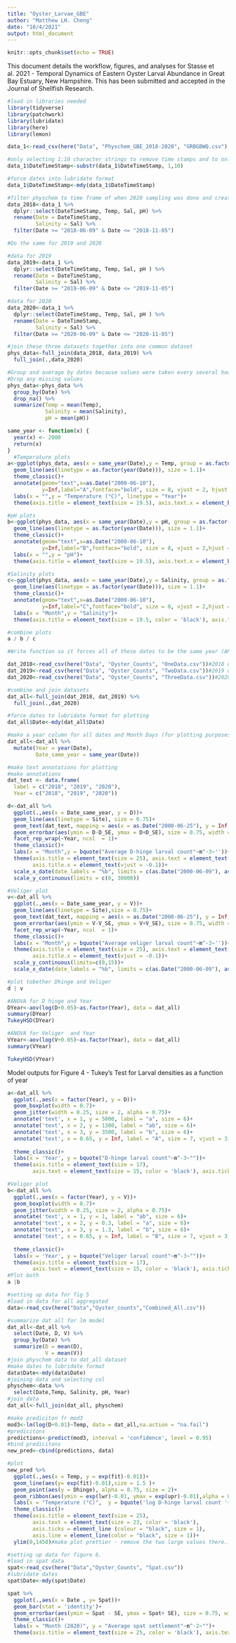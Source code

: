 ```yaml
---
title: "Oyster_Larvae_GBE"
author: "Matthew LH. Cheng"
date: "10/4/2021"
output: html_document
---
```


```r
knitr::opts_chunk$set(echo = TRUE)
```

This document details the workflow, figures, and analyses for Stasse et al. 2021 - Temporal Dynamics of Eastern Oyster Larval Abundance in Great Bay Estuary, New Hampshire. This has been submitted and accepted in the Journal of Shellfish Research.

```r
#load in libraries needed
library(tidyverse)
library(patchwork)
library(lubridate)
library(here)
library(lemon)

data_1<-read_csv(here("Data", "Physchem_GBE_2018-2020", "GRBGBWQ.csv"), skip = 2)#skipping first two rows 

#only selecting 1:10 character strings to remove time stamps and to only keep dates
data_1$DateTimeStamp<-substr(data_1$DateTimeStamp, 1,10)

#force dates into lubridate format
data_1$DateTimeStamp<-mdy(data_1$DateTimeStamp)

#filter physchem to time frame of when 2020 sampling was done and create new object with 2018 data
data_2018<-data_1 %>% 
  dplyr::select(DateTimeStamp, Temp, Sal, pH) %>% 
  rename(Date = DateTimeStamp,
         Salinity = Sal) %>% 
  filter(Date >= "2018-06-09" & Date <= "2018-11-05")

#Do the same for 2019 and 2020

#data for 2019
data_2019<-data_1 %>% 
  dplyr::select(DateTimeStamp, Temp, Sal, pH ) %>% 
  rename(Date = DateTimeStamp,
         Salinity = Sal) %>% 
  filter(Date >= "2019-06-09" & Date <= "2019-11-05")

#data for 2020
data_2020<-data_1 %>% 
  dplyr::select(DateTimeStamp, Temp, Sal, pH ) %>% 
  rename(Date = DateTimeStamp,
         Salinity = Sal) %>% 
  filter(Date >= "2020-06-09" & Date <= "2020-11-05")

#join these three datasets together into one common dataset
phys_data<-full_join(data_2018, data_2019) %>% 
  full_join(.,data_2020)

#Group and average by dates because values were taken every several hours
#Drop any missing values
phys_data<-phys_data %>% 
  group_by(Date) %>% 
  drop_na() %>% 
  summarize(Temp = mean(Temp),
            Salinity = mean(Salinity),
            pH = mean(pH))
```


```r
same_year <- function(x) {
  year(x) <- 2000
  return(x)
} 
  #Temperature plots
a<-ggplot(phys_data, aes(x = same_year(Date),y = Temp, group = as.factor(year(Date))))+
  geom_line(aes(linetype = as.factor(year(Date))), size = 1.1)+
  theme_classic()+
  annotate(geom="text",x=as.Date("2000-06-10"),
           y=Inf,label="A",fontface="bold", size = 8, vjust = 2, hjust = 2)+
  labs(x = "",y = "Temperature (°C)", linetype = "Year")+
  theme(axis.title = element_text(size = 19.5), axis.text.x = element_blank(), legend.text = element_text(size = 17, color = 'black'), legend.title = element_text(size = 17, color = 'black'), legend.position = c(0.93,0.74), axis.ticks = element_line (colour = "black", size = 1),  axis.line = element_line(color = "black", size = 1),legend.key.width=unit(2.3,"cm"),axis.text.y = element_text(size = 18, color = 'black'))

#pH plots
b<-ggplot(phys_data, aes(x = same_year(Date),y = pH, group = as.factor(year(Date))))+
  geom_line(aes(linetype = as.factor(year(Date))), size = 1.1)+
  theme_classic()+
  annotate(geom="text",x=as.Date("2000-06-10"),
           y=Inf,label="B",fontface="bold", size = 8, vjust = 2,hjust = 2)+
  labs(x = "",y = "pH")+
  theme(axis.title = element_text(size = 19.5), axis.text.x = element_blank(), legend.position = 'none', axis.ticks = element_line (colour = "black", size = 1),  axis.line = element_line(color = "black", size = 1),axis.text.y = element_text(size = 18, color = 'black'))

#Salinity plots
c<-ggplot(phys_data, aes(x = same_year(Date),y = Salinity, group = as.factor(year(Date))))+
  geom_line(aes(linetype = as.factor(year(Date))), size = 1.1)+
  theme_classic()+
  annotate(geom="text",x=as.Date("2000-06-10"),
           y=Inf,label="C",fontface="bold", size = 8, vjust = 2,hjust = 2)+
  labs(x = "Month",y = "Salinity")+
  theme(axis.title = element_text(size = 19.5, color = 'black'), axis.text = element_text(size = 18, color = 'black'), legend.position = 'none', axis.ticks = element_line (colour = "black", size = 1),  axis.line = element_line(color = "black", size = 1))

#combine plots
a / b / c 

#Write function so it forces all of these dates to be the same year (AKA same x scale) for nice plotting

```

```r
dat_2018<-read_csv(here("Data", "Oyster_Counts", "OneData.csv"))#2018 data
dat_2019<-read_csv(here("Data", "Oyster_Counts", "TwoData.csv"))#2019 data
dat_2020<-read_csv(here("Data", "Oyster_Counts", "ThreeData.csv"))#2020 data

#combine and join datasets
dat_all<-full_join(dat_2018, dat_2019) %>% 
  full_join(.,dat_2020)

#force dates to lubridate format for plotting
dat_all$Date<-mdy(dat_all$Date)

#make a year column for all dates and Month Days (for plotting purposes)
dat_all<-dat_all %>% 
  mutate(Year = year(Date),
         Date_same_year = same_year(Date)) 

#make text annotations for plotting
#make annotations
dat_text <- data.frame(
  label = c("2018", "2019", "2020"),
  Year = c("2018", "2019", "2020"))

```


```r
d<-dat_all %>% 
  ggplot(.,aes(x = Date_same_year, y = D))+
  geom_line(aes(linetype = Site), size = 0.75)+
  geom_text(dat_text, mapping = aes(x = as.Date("2000-06-25"), y = Inf, label = label), vjust = 1.75, size = 8)+
  geom_errorbar(aes(ymin = D-D_SE, ymax = D+D_SE), size = 0.75, width = 1.75, alpha = 0.8)+
  facet_rep_wrap(~Year, ncol  = 1)+
  theme_classic()+
  labs(x = "Month",y = bquote("Average D-hinge larval count"~m^-3~''))+
  theme(axis.title = element_text(size = 25), axis.text = element_text(size = 20, color = 'black'),  legend.position = 'none', axis.ticks = element_line (colour = "black", size = 1),  axis.line = element_line(color = "black"), strip.text.x = element_blank(), strip.background = element_blank(),
        axis.title.x = element_text(vjust = -0.1))+
  scale_x_date(date_labels = "%b", limits = c(as.Date("2000-06-09"), as.Date("2000-11-05")))+
  scale_y_continuous(limits = c(0, 30000))

#Veliger plot
v<-dat_all %>% 
  ggplot(.,aes(x = Date_same_year, y = V))+
  geom_line(aes(linetype = Site),size = 0.75)+
  geom_text(dat_text, mapping = aes(x = as.Date("2000-06-25"), y = Inf, label = label), vjust = 1.75, size = 8)+
  geom_errorbar(aes(ymin = V-V_SE, ymax = V+V_SE), size = 0.75, width = 1.75, alpha = 0.8)+
  facet_rep_wrap(~Year, ncol  = 1)+
  theme_classic()+
  labs(x = "Month",y = bquote("Average veliger larval count"~m^-3~''))+
  theme(axis.title = element_text(size = 25), axis.text = element_text(size = 20, color = 'black'), legend.text = element_text(size = 17, color = 'black'), legend.title = element_text(size = 18, color = 'black'), legend.position = c(0.8,0.875), axis.ticks = element_line (colour = "black", size = 1),  axis.line = element_line(color = "black"),legend.key.width=unit(2.3,"cm"), legend.background = element_rect(fill = 'NA'), strip.text.x = element_blank(), strip.background = element_blank(),
        axis.title.x = element_text(vjust = -0.1))+
  scale_y_continuous(limits=c(0,15))+
  scale_x_date(date_labels = "%b", limits = c(as.Date("2000-06-09"), as.Date("2000-11-05")))

#plot tobether Dhinge and Veliger
d | v 

```


```r
#ANOVA for D hinge and Year
DYear<-aov(log(D+0.05)~as.factor(Year), data = dat_all)
summary(DYear)
TukeyHSD(DYear)

#ANOVA for Veliger  and Year
VYear<-aov(log(V+0.05)~as.factor(Year), data = dat_all)
summary(VYear)

TukeyHSD(VYear)
```
Model outputs for Figure 4 - Tukey's Test for Larval densities as a function of year

```r
a<-dat_all %>% 
  ggplot(.,aes(x = factor(Year), y = D))+
  geom_boxplot(width = 0.7)+
  geom_jitter(width = 0.25, size = 2, alpha = 0.75)+
  annotate('text', x = 1, y = 5000, label = "a", size = 6)+
  annotate('text', x = 2, y = 1300, label = "ab", size = 6)+
  annotate('text', x = 3, y = 3500, label = "b", size = 6)+
  annotate('text', x = 0.65, y = Inf, label = "A", size = 7, vjust = 3, fontface = 'bold')+
  
  theme_classic()+
  labs(x = 'Year', y = bquote("D-hinge larval count"~m^-3~""))+
  theme(axis.title = element_text(size = 17), 
        axis.text = element_text(size = 15, color = 'black'), axis.ticks = element_line (colour = "black", size = 1),  axis.line = element_line(color = "black", size = 1))

#Veliger plot
b<-dat_all %>% 
  ggplot(.,aes(x = factor(Year), y = V))+
  geom_boxplot(width = 0.7)+
  geom_jitter(width = 0.25, size = 2, alpha = 0.75)+
  annotate('text', x = 1, y = 1, label = "ab", size = 6)+
  annotate('text', x = 2, y = 0.3, label = "a", size = 6)+
  annotate('text', x = 3, y = 1.3, label = "b", size = 6)+
  annotate('text', x = 0.65, y = Inf, label = "B", size = 7, vjust = 3, fontface = 'bold')+
  
  theme_classic()+
  labs(x = 'Year', y = bquote("Veliger larval count"~m^-3~""))+
  theme(axis.title = element_text(size = 17), 
        axis.text = element_text(size = 15, color = 'black'), axis.ticks = element_line (colour = "black", size = 1),  axis.line = element_line(color = "black", size = 1))
#Plot both
a |b 
```

```r
#setting up data for fig 5
#load in data for all aggregated
data<-read_csv(here("Data","Oyster_counts","Combined_All.csv"))

#summarize dat all for lm model
dat_all<-dat_all %>% 
  select(Date, D, V) %>% 
  group_by(Date) %>% 
  summarize(D = mean(D),
            V = mean(V))
#join physchem data to dat_all dataset
#make dates to lubridate format
data$Date<-mdy(data$Date)
#joining data and selecting col
physchem<-data %>% 
  select(Date,Temp, Salinity, pH, Year)
#join data
dat_all<-full_join(dat_all, physchem)

#make prediciton fr mod3
mod3<-lm(log(D+0.01)~Temp, data = dat_all,na.action = "na.fail")
#predicitons
predictions<-predict(mod3, interval = 'confidence', level = 0.95)
#bind predicitons
new_pred<-cbind(predictions, data)
```


```r
#plot
new_pred %>% 
  ggplot(.,aes(x = Temp, y = exp(fit)-0.01))+
  geom_line(aes(y= exp(fit)-0.01),size = 1.5 )+
  geom_point(aes(y = Dhinge), alpha = 0.75, size = 2)+
  geom_ribbon(aes(ymin = exp(lwr)-0.01, ymax = exp(upr)-0.01),alpha = 0.4)+
  labs(x = "Temperature (°C)",  y = bquote('log D-hinge larval count '~m^-3~''))+
  theme_classic()+
  theme(axis.title = element_text(size = 25), 
        axis.text = element_text(size = 23, color = 'black'), 
        axis.ticks = element_line (colour = "black", size = 1), 
        axis.line = element_line(color = "black", size = 1))+
  ylim(0,1450)#make plot prettier - remove the two large values there....

```


```r
#setting up data for figure 6.
#load in spat data
spat<-read_csv(here("Data","Oyster_Counts", "Spat.csv"))
#lubridate dates
spat$Date<-mdy(spat$Date)
```


```r
spat %>% 
  ggplot(.,aes(x = Date , y= Spat))+
  geom_bar(stat = 'identity')+
  geom_errorbar(aes(ymin = Spat - SE, ymax = Spat+ SE), size = 0.75, width = 2)+
  theme_classic()+
  labs(x = "Month (2020)", y = "Average spat settlement"~m^-2~"")+
  theme(axis.title = element_text(size = 25, color = 'black'), axis.text = element_text(size = 22, color ='black'), axis.line = element_line(size = 1))

```
